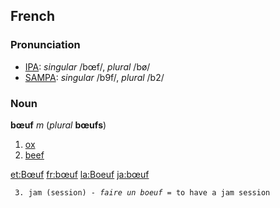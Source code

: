 ==French==
===Pronunciation===
*[[w:IPA|IPA]]: ''singular'' /bœf/, ''plural'' /bø/
*[[w:SAMPA|SAMPA]]: ''singular'' /b9f/, ''plural'' /b2/

===Noun===
'''bœuf''' ''m'' (''plural'' '''bœufs''')

#[[ox]]
#[[beef]]

[[et:Bœuf]]
[[fr:bœuf]]
[[la:Boeuf]]
[[ja:bœuf]]

  3. jam (session) - ''faire un boeuf'' = to have a jam session